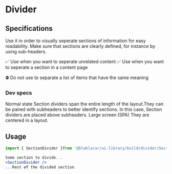 

<Meta title="Widgets/Dividers" />

# Divider

<Canvas>
  <Story name="SectionDivider">
    <BaseSection noHorizontalSpacing>
      <ItemData mainTitle="Some content to divide..." />
      <SectionDivider />
      <ItemData mainTitle="...Rest of the divided content." />
    </BaseSection>
  </Story>
</Canvas>

## Specifications

Use it in order to visually seperate sections of information for easy readability.
Make sure that sections are clearly defined, for instance by using sub-headers.

✅ Use when you want to seperate unrelated content
✅ Use when you want to seperate a section in a content page

⛔️ Do not use to separate a list of items that have the same meaning

### Dev specs

Normal state
Section dividers span the entire length of the layout.They can be paired with subheaders to better identify sections. In this case, Section dividers are placed above subheaders.
Large screen (SPA)
They are centered in a layout.

## Usage

```jsx
import { SectionDivider }from '@blablacar/ui-library/build/divider/SectionDivider'

Some section to divide...
<SectionDivider />
...Rest of the divided section.
```
